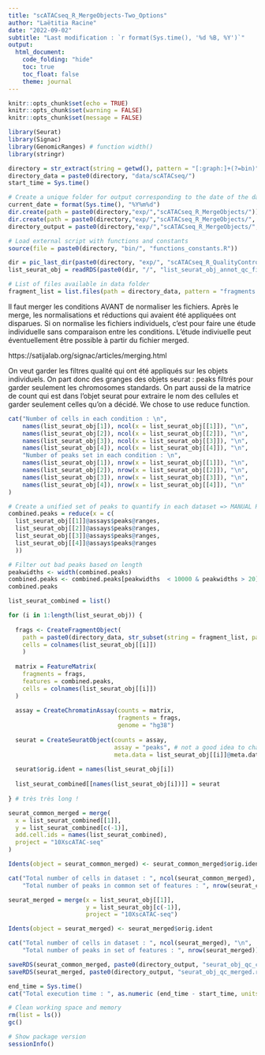 ```yaml
---
title: "scATACseq_R_MergeObjects-Two_Options"
author: "Laëtitia Racine"
date: "2022-09-02"
subtitle: "Last modification : `r format(Sys.time(), '%d %B, %Y')`"
output:
  html_document:
    code_folding: "hide"
    toc: true
    toc_float: false
    theme: journal
---
```


```r

knitr::opts_chunk$set(echo = TRUE)
knitr::opts_chunk$set(warning = FALSE)
knitr::opts_chunk$set(message = FALSE)

```

```r

library(Seurat)
library(Signac)
library(GenomicRanges) # function width()
library(stringr)

```

```r

directory = str_extract(string = getwd(), pattern = "[:graph:]+(?=bin)")
directory_data = paste0(directory, "data/scATACseq/")
start_time = Sys.time()

# Create a unique folder for output corresponding to the date of the day
current_date = format(Sys.time(), "%Y%m%d")
dir.create(path = paste0(directory,"exp/","scATACseq_R_MergeObjects/"))
dir.create(path = paste0(directory,"exp/","scATACseq_R_MergeObjects/", current_date))
directory_output = paste0(directory,"exp/","scATACseq_R_MergeObjects/", current_date, "/")

# Load external script with functions and constants
source(file = paste0(directory, "bin/", "functions_constants.R"))

```

```r

dir = pic_last_dir(paste0(directory, "exp/", "scATACseq_R_QualityControl/"))
list_seurat_obj = readRDS(paste0(dir, "/", "list_seurat_obj_annot_qc_filtered.rds"))

# List of files available in data folder
fragment_list = list.files(path = directory_data, pattern = "fragments.tsv.gz$")

```


Il faut merger les conditions AVANT de normaliser les fichiers.
Après le merge, les normalisations et réductions qui avaient été appliquées ont disparues. 
Si on normalise les fichiers individuels, c'est pour faire une étude individuelle sans comparaison entre les conditions.
L'étude indiviuelle peut éventuellement être possible à partir du fichier merged.

https://satijalab.org/signac/articles/merging.html

On veut garder les filtres qualité qui ont été appliqués sur les objets individuels.
On part donc des granges des objets seurat : peaks filtrés pour garder seulement les chromosomes standards. 
On part aussi de la matrice de count qui est dans l'objet seurat pour extraire le nom des cellules et garder seulement celles qu'on a décidé. 
We chose to use reduce function. 

```r

cat("Number of cells in each condition : \n",
    names(list_seurat_obj[1]), ncol(x = list_seurat_obj[[1]]), "\n",
    names(list_seurat_obj[2]), ncol(x = list_seurat_obj[[2]]), "\n",
    names(list_seurat_obj[3]), ncol(x = list_seurat_obj[[3]]), "\n",
    names(list_seurat_obj[4]), ncol(x = list_seurat_obj[[4]]), "\n",
    "Number of peaks set in each condition : \n",
    names(list_seurat_obj[1]), nrow(x = list_seurat_obj[[1]]), "\n",
    names(list_seurat_obj[2]), nrow(x = list_seurat_obj[[2]]), "\n",
    names(list_seurat_obj[3]), nrow(x = list_seurat_obj[[3]]), "\n",
    names(list_seurat_obj[4]), nrow(x = list_seurat_obj[[4]]), "\n"
)

```

```r

# Create a unified set of peaks to quantify in each dataset => MANUAL REDUCE
combined.peaks = reduce(x = c(
  list_seurat_obj[[1]]@assays$peaks@ranges,
  list_seurat_obj[[2]]@assays$peaks@ranges,
  list_seurat_obj[[3]]@assays$peaks@ranges,
  list_seurat_obj[[4]]@assays$peaks@ranges
  )) 

# Filter out bad peaks based on length
peakwidths <- width(combined.peaks)
combined.peaks <- combined.peaks[peakwidths  < 10000 & peakwidths > 20]
combined.peaks

list_seurat_combined = list()

for (i in 1:length(list_seurat_obj)) {
  
  frags <- CreateFragmentObject(
    path = paste0(directory_data, str_subset(string = fragment_list, pattern = names(list_seurat_obj[i]))),
    cells = colnames(list_seurat_obj[[i]])
    )
  
  matrix = FeatureMatrix(
    fragments = frags,
    features = combined.peaks,
    cells = colnames(list_seurat_obj[[i]])
  )
  
  assay = CreateChromatinAssay(counts = matrix,
                               fragments = frags,
                               genome = "hg38")
  
  seurat = CreateSeuratObject(counts = assay,
                              assay = "peaks", # not a good idea to change the name, it complicates the use of functions
                              meta.data = list_seurat_obj[[i]]@meta.data)
  
  seurat$orig.ident = names(list_seurat_obj[i])
    
  list_seurat_combined[[names(list_seurat_obj[i])]] = seurat
  
} # très très long ! 

seurat_common_merged = merge(
  x = list_seurat_combined[[1]],
  y = list_seurat_combined[c(-1)],
  add.cell.ids = names(list_seurat_combined),
  project = "10XscATAC-seq"
)

Idents(object = seurat_common_merged) <- seurat_common_merged$orig.ident

cat("Total number of cells in dataset : ", ncol(seurat_common_merged), "\n",
    "Total number of peaks in common set of features : ", nrow(seurat_common_merged))

```

```r

seurat_merged = merge(x = list_seurat_obj[[1]],
                      y = list_seurat_obj[c(-1)],
                      project = "10XscATAC-seq")

Idents(object = seurat_merged) <- seurat_merged$orig.ident

cat("Total number of cells in dataset : ", ncol(seurat_merged), "\n",
    "Total number of peaks in set of features : ", nrow(seurat_merged))

```

```r

saveRDS(seurat_common_merged, paste0(directory_output, "seurat_obj_qc_common_merged.rds"))
saveRDS(seurat_merged, paste0(directory_output, "seurat_obj_qc_merged.rds"))

```

```r

end_time = Sys.time()
cat("Total execution time : ", as.numeric (end_time - start_time, units = "mins"), "minutes")

# Clean working space and memory 
rm(list = ls())
gc()

# Show package version
sessionInfo()

```

